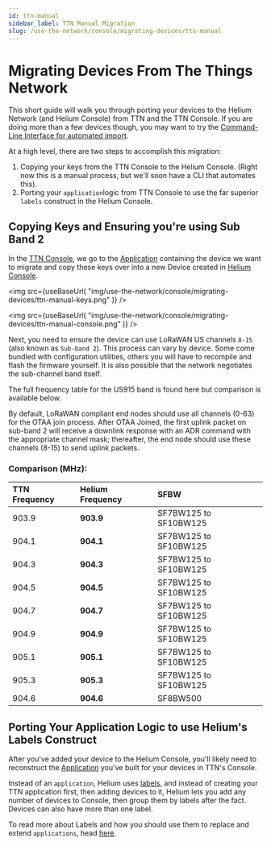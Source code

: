 ```yaml
---
id: ttn-manual
sidebar_label: TTN Manual Migration
slug: /use-the-network/console/migrating-devices/ttn-manual
---
```


# Migrating Devices From The Things Network


This short guide will walk you through porting your devices to the Helium
Network \(and Helium Console\) from TTN and the TTN Console. If you are doing
more than a few devices though, you may want to try the
[Command-Line Interface for automated import](/use-the-network/console/cli#ttn-import).

At a high level, there are two steps to accomplish this migration:

1. Copying your keys from the TTN Console to the Helium Console. \(Right now
   this is a manual process, but we'll soon have a CLI that automates this\).
2. Porting your `application`logic from TTN Console to use the far superior
   `labels` construct in the Helium Console.

## Copying Keys and Ensuring you're using Sub Band 2

In the [TTN Console](https://console.thethingsnetwork.org/), we go to the
[Application](https://console.thethingsnetwork.org/applications) containing the
device we want to migrate and copy these keys over into a new Device created in
[Helium Console](https://console.helium.com).

<img
  src={useBaseUrl(
    "img/use-the-network/console/migrating-devices/ttn-manual-keys.png"
  )}
/>

<img
  src={useBaseUrl(
    "img/use-the-network/console/migrating-devices/ttn-manual-console.png"
  )}
/>

Next, you need to ensure the device can use LoRaWAN US channels `8-15` \(also
known as `Sub-band 2`\). This process can vary by device. Some come bundled with
configuration utilities, others you will have to recompile and flash the
firmware yourself. It is also possible that the network negotiates the
sub-channel band itself.

The full frequency table for the US915 band is found here but comparison is
available below.

By default, LoRaWAN compliant end nodes should use all channels \(0-63\) for the
OTAA join process. After OTAA Joined, the first uplink packet on sub-band 2 will
receive a downlink response with an ADR command with the appropriate channel
mask; thereafter, the end node should use these channels \(8-15\) to send uplink
packets.

### Comparison \(MHz\):

| **TTN Frequency** | **Helium Frequency** | **SFBW**              |
| :---------------- | :------------------- | :-------------------- |
| 903.9             | **903.9**            | SF7BW125 to SF10BW125 |
| 904.1             | **904.1**            | SF7BW125 to SF10BW125 |
| 904.3             | **904.3**            | SF7BW125 to SF10BW125 |
| 904.5             | **904.5**            | SF7BW125 to SF10BW125 |
| 904.7             | **904.7**            | SF7BW125 to SF10BW125 |
| 904.9             | **904.9**            | SF7BW125 to SF10BW125 |
| 905.1             | **905.1**            | SF7BW125 to SF10BW125 |
| 905.3             | **905.3**            | SF7BW125 to SF10BW125 |
| 904.6             | **904.6**            | SF8BW500              |

## Porting Your Application Logic to use Helium's Labels Construct

After you've added your device to the Helium Console, you'll likely need to
reconstruct the
[Application](https://www.thethingsnetwork.org/docs/applications/) you've built
for your devices in TTN's Console.

Instead of an `application`, Helium uses [labels](../labels), and instead of
creating your TTN application first, then adding devices to it, Helium lets you
add any number of devices to Console, then group them by labels after the fact.
Devices can also have more than one label.

To read more about Labels and how you should use them to replace and extend
`applications`, head [here](../labels).
